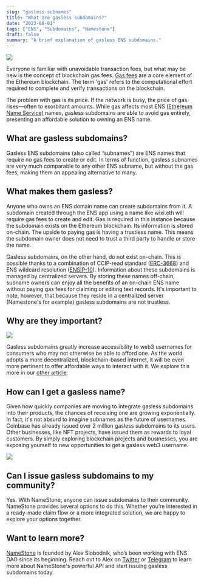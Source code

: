 ```yaml
---
slug: "gasless-subnames"
title: "What are gasless subdomains?"
date: "2023-08-01"
tags: ["ENS", "Subdomains", "Namestone"]
draft: false
summary: "A brief explanation of gasless ENS subdomains."
---
```


![](https://hackmd.io/_uploads/rJcTG_es2.png)

Everyone is familiar with unavoidable transaction fees, but what may be new is the concept of blockchain gas fees.
[Gas fees](https://ethereum.org/en/developers/docs/gas/) are a core element of the Ethereum blockchain. The term 'gas' refers to the computational effort required to complete
and verify transactions on the blockchain.

The problem with gas is its price. If the network is busy, the price of gas rises—often to exorbitant amounts.
While gas affects most ENS [(Ethereum Name Service)](https://docs.ens.domains/) names, gasless subdomains
are able to avoid gas entirely, presenting an affordable solution to owning an ENS name.

## What are gasless subdomains?

Gasless ENS subdomains (also called “subnames”) are ENS names that require no gas fees to create or edit.
In terms of function, gasless subnames are very much comparable to any other ENS subname, but without the gas fees, making
them an appealing alternative to many.

## What makes them gasless?

Anyone who owns an ENS domain name can create subdomains from it. A subdomain created through the ENS app using a name like wixi.eth will
require gas fees to create and edit. Gas is required in this instance because the subdomain
exists on the Ethereum blockchain. Its information is stored on-chain. The upside to paying gas
is having a trustless name. This means the subdomain owner does not need to trust a third party to handle or store the name.

Gasless subdomains, on the other hand, do not exist on-chain. This is possible
thanks to a combination of CCIP-read standard ([ERC-3668](https://eips.ethereum.org/EIPS/eip-3668))
and ENS wildcard resolution ([ENSIP-10](https://docs.ens.domains/ens-improvement-proposals/ensip-10-wildcard-resolution)).
Information about these subdomains is managed by centralized servers. By storing these names off-chain,
subname owners can enjoy all the benefits of an on-chain ENS name without paying gas fees for
claiming or editing text records. It's important to note, however, that because they reside
in a centralized server (Namestone's for example) gasless subdomains are not trustless.

## Why are they important?

![](https://hackmd.io/_uploads/HylzIc4qn.png)

Gasless subdomains greatly increase accessibility to web3 usernames for consumers who may
not otherwise be able to afford one. As the world adopts a more decentralized,
blockchain-based internet, it will be even more pertinent to offer affordable ways to interact with
it. We explore this more in our [other article](https://namestone.com/blog/ens-global-adoption).

## How can I get a gasless name?

Given how quickly companies are moving to integrate gasless subdomains into their products,
the chances of receiving one are growing exponentially. In fact, it's not absurd to imagine
subnames as the future of usernames. Coinbase has already issued over 2 million
gasless subdomains to its users. Other businesses, like NFT projects, have
issued them as rewards to loyal customers. By simply exploring blockchain projects and businesses,
you are exposing yourself to new opportunities to get a gasless web3 username.

![](https://hackmd.io/_uploads/ryCwO9Ecn.png)

## Can I issue gasless subdomains to my community?

Yes. With NameStone, anyone can issue subdomains to their community. NameStone provides several options
to do this. Whether you’re interested in a ready-made claim flow or a more integrated solution, we are happy to
explore your options together.

## Want to learn more?

[NameStone](https://namestone.com) is founded by Alex Slobodnik, who’s been working with ENS DAO since its beginning.
Reach out to Alex on [Twitter](https://twitter.com/AlexSlobodnik) or [Telegram](https://t.me/superslobo) to
learn more about NameStone's powerful API and start issuing gasless subdomains today.
